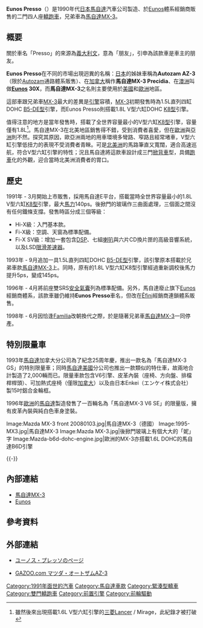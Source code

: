 {{noteTA
|1=zh-hans:马自达;zh-hk:萬事得;zh-tw:馬自達;
}}

'''Eunos Presso'''（{{lang-ja|ユーノス・プレッソ}}）是1990年代[[日本|日本]][[馬自達|馬自達]]汽車公司製造、於[[Eunos|Eunos]]體系經銷商販售的二門四人座[[轎跑車|轎跑車]]，兄弟車為[[馬自達MX-3|馬自達MX-3]]。

== 概要 ==
關於車名「Presso」的來源為[[義大利文|義大利文]]，意為「朋友」，引申為該款車是車主的朋友。

'''Eunos Presso'''在不同的市場出現迥異的名稱：[[日本|日本]]的姊妹車稱為'''Autozam AZ-3'''（限於[[Autozam|Autozam]]通路體系販售）、在[[加拿大|加拿大]]稱作'''馬自達MX-3 Precidia'''、在[[澳洲|澳洲]]叫做'''[[Eunos|Eunos]] 30X'''，而'''馬自達MX-3'''之名則主要使用於[[美國|美國]]和[[歐洲|歐洲]]地區。

這部車跟兄弟車[[馬自達MX-3|MX-3]]最大的差異是[[發動機|引擎]]容積，[[馬自達MX-3|MX-3]]初期發售時為1.5L直列四缸DOHC [[馬自達B族引擎#16V_DOHC型式|B5-DE型]]引擎，而Eunos Presso則搭載1.8L V型六缸DOHC [[馬自達K族引擎#K8型|K8型]]引擎。

值得注意的地方是當年發售時，搭載了全世界容量最小的V型六缸[[馬自達K族引擎#K8型|K8型]]引擎，容量僅有1.8L<ref>雖然後來出現搭載1.6L V型六缸引擎的[[三菱汽車|三菱]]Lancer / Mirage，此紀錄才被打破</ref>。馬自達MX-3在北美地區銷售得不錯，受到消費者喜愛，但在[[歐洲|歐洲]]與[[亞洲|亞洲]]則不然。探究其原因，歐亞洲兩地的用車環境多彎路、窄路且經常堵車，V型六缸引擎低扭力的表現不受消費者青睞。可是[[北美洲|北美洲]]的馬路筆直又寬闊，適合高速巡航，符合V型六缸引擎的特性；況且馬自達將這款車設計成三門[[掀背車|掀背車]]型，具備[[跑車|跑車]]化的外觀，迎合當時北美洲消費者的胃口。

== 歷史 ==
{{Infobox Automobile
| image          = [[File:Mazda_MX-3_front_20080820.jpg|250px]]<br />[[File:Eunos_Presso_002.JPG|250px]]
| name           = Eunos Presso
| aka            = 馬自達MX-3（美國、歐洲）、馬自達MX-3 Precidia（加拿大）、Eunos 30X（澳洲）、Autozam AZ-3（日本）、馬自達AZ-3（日本）
| manufacturer   = 馬自達
| parent_company = 
| production     = 1991年-1998年
| predecessor    = 
| successor      = 
| class          = [[緊湊型轎車|緊湊型轎車]]
| layout         = [[前置前驅|FF]]
| platform       = 
| body_style     = 二門四人座[[轎跑車|轎跑車]]
| engine         = 1.8L V型六缸DOHC [[馬自達K族引擎#K8型|K8型]]引擎<br>1.5L直列四缸DOHC [[馬自達B族引擎#16V_DOHC型式|B5-DE型]]引擎
| transmission   = 五速手動排檔、四速自動排檔
| wheelbase      = 2,455mm
| length         = 4,215mm
| width          = 1,695mm
| height         = 1,310mm
| weight         = 1,030-1,160kg
| ftrack         = 
| rtrack         = 
| fuel_economy   = 
| fuel_capacity  = 
| related        = [[馬自達323|馬自達323]]
| similar        = 
| designer       = 
}}

1991年 - 3月開始上市販售，採用馬自達E平台，搭載當時全世界容量最小的1.8L V型六缸[[馬自達K族引擎#K8型|K8型]]引擎，最大[[馬力|馬力]]140ps。後掀門的玻璃作三曲面處理，三個面之間沒有任何鐵條支撐。發售時區分成三個等級：
* Hi-X級：入門基本款。
* Fi-X級：空調、天窗為標準配備。
* Fi-X SV級：增加一套包含[[數字信號處理器|DSP]]、七組[[揚聲器|喇叭]]與六片CD換片匣的高級音響系統，以及LSD[[限滑差速器|限滑差速器]]。

1993年 - 9月追加一具1.5L直列四缸DOHC [[馬自達B族引擎#16V_DOHC型式|B5-DE型]]引擎，該引擎原本搭載於兄弟車款[[馬自達MX-3|馬自達MX-3]]上。同時，原有的1.8L V型六缸K8型引擎經過重新調校後馬力提升5ps，變成145ps。

1996年 - 4月將前座雙SRS[[安全氣囊|安全氣囊]]列為標準配備。另外，馬自達廢止旗下[[Eunos|Eunos]]經銷商體系，該款車雖仍維持'''Eunos Presso'''車名，但改在[[Ẽfini|Ẽfini]]經銷商連鎖體系販售。

1998年 - 6月因恰逢[[馬自達323|Familia]]改朝換代之際，於是隨著兄弟車[[馬自達MX-3|馬自達MX-3]]一同停產。

== 特別限量車 ==
1993年[[馬自達|馬自達]]加拿大分公司為了紀念25周年慶，推出一款名為「馬自達MX-3 GS」的特別限量車；同時[[馬自達|馬自達]][[美國|美國]]分公司也推出一款類似的特仕車，故兩地合計製造了2,000輛而已。限量車款包含V6引擎、皮革內裝（座椅、方向盤、排檔桿桿頭）、可加熱式座椅（僅限[[加拿大|加拿大]]）以及由日本Enkei（{{ja}}エンケイ株式会社）製15吋鋁合金輪框。

1996年[[歐洲|歐洲]]的[[馬自達|馬自達]]製造發售了一百輛名為「馬自達MX-3 V6 SE」的限量版，擁有皮革內裝與純白色車身塗裝。

<gallery>
Image:Mazda MX-3 front 20080103.jpg|馬自達MX-3（德國）
Image:1995-MX3.jpg|馬自達MX-3
Image:Mazda MX-3.jpg|後掀門玻璃上有個大大的「妮」字
Image:Mazda-b6d-dohc-engine.jpg|歐洲的MX-3亦搭載1.6L DOHC的馬自達B6D引擎
</gallery>
{{-}}

== 內部連結 ==
* [[馬自達MX-3|馬自達MX-3]]
* [[Eunos|Eunos]]

== 參考資料 ==
{{Reflist}}

== 外部連結 ==
* {{ja}}[https://web.archive.org/web/20090714013818/http://mtnomura.web.infoseek.co.jp/presso01.html ユーノス・プレッソのページ]
* {{ja}}[https://web.archive.org/web/20060113125049/http://gazoo.com/meishakan/meisha/pdf/5379.pdf GAZOO.com マツダ・オートザムAZ-3]

{{Mazda}}

[[Category:1991年面世的汽車|Category:1991年面世的汽車]]
[[Category:馬自達車款|Category:馬自達車款]]
[[Category:緊湊型轎車|Category:緊湊型轎車]]
[[Category:雙門轎跑車|Category:雙門轎跑車]]
[[Category:前置引擎|Category:前置引擎]]
[[Category:前輪驅動|Category:前輪驅動]]